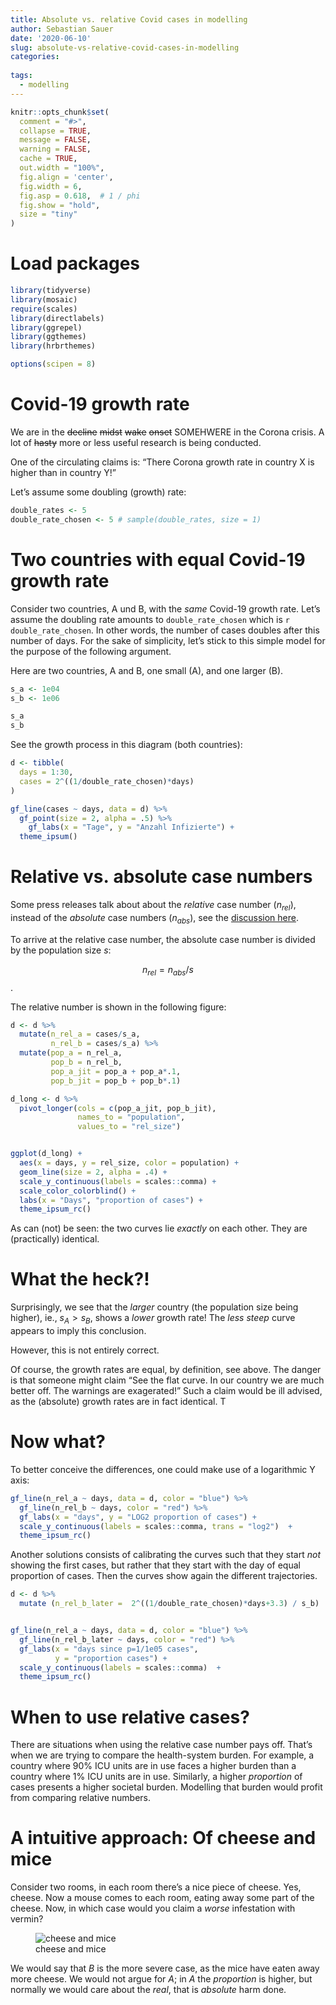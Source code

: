 ```yaml
---
title: Absolute vs. relative Covid cases in modelling
author: Sebastian Sauer
date: '2020-06-10'
slug: absolute-vs-relative-covid-cases-in-modelling
categories:
  
tags:
  - modelling
---
```




```r
knitr::opts_chunk$set(
  comment = "#>",
  collapse = TRUE,
  message = FALSE,
  warning = FALSE,
  cache = TRUE,
  out.width = "100%",
  fig.align = 'center',
  fig.width = 6,
  fig.asp = 0.618,  # 1 / phi
  fig.show = "hold",
  size = "tiny"
)
```



# Load packages

```r

library(tidyverse)
library(mosaic)
require(scales)
library(directlabels)
library(ggrepel)
library(ggthemes)
library(hrbrthemes)

options(scipen = 8)
```




# Covid-19 growth rate

We are in the ~~decline~~ ~~midst~~ ~~wake~~ ~~onset~~ SOMEHWERE in the Corona crisis. A lot of ~~hasty~~ more or less useful research is being conducted.

One of the circulating claims is: "There Corona growth rate in country X is higher than in country Y!"

Let's assume some doubling (growth) rate:

```r
double_rates <- 5
double_rate_chosen <- 5 # sample(double_rates, size = 1)
```



# Two countries with equal Covid-19 growth rate

Consider two countries, A und B, with the *same* Covid-19 growth rate. Let's assume the doubling rate amounts to `double_rate_chosen` which is `r double_rate_chosen`. In other words, the number of cases doubles after this number of days. For the sake of simplicity, let's stick to this simple model for the purpose of the following argument.

Here are two countries, A and B, one small (A), and one larger (B).

```r
s_a <- 1e04
s_b <- 1e06

s_a
s_b
```






See the growth process in this diagram (both countries):


```r
d <- tibble(  
  days = 1:30,
  cases = 2^((1/double_rate_chosen)*days)
)

gf_line(cases ~ days, data = d) %>% 
  gf_point(size = 2, alpha = .5) %>% 
    gf_labs(x = "Tage", y = "Anzahl Infizierte") +
  theme_ipsum()

```


# Relative vs. absolute case numbers

Some press releases talk about about the *relative* case number ($n_{rel}$), instead of the *absolute* case numbers ($n_{abs}$), see the [discussion here](https://twitter.com/CT_Bergstrom/status/1249480343968575488).

To arrive at the relative case number, the absolute case number is divided by the population size $s$: 

$$n_{rel} = n_{abs}/s$$. 



The relative number is shown in the following figure:

```r
d <- d %>%
  mutate(n_rel_a = cases/s_a,
         n_rel_b = cases/s_a) %>% 
  mutate(pop_a = n_rel_a,
         pop_b = n_rel_b,
         pop_a_jit = pop_a + pop_a*.1,
         pop_b_jit = pop_b + pop_b*.1)

d_long <- d %>% 
  pivot_longer(cols = c(pop_a_jit, pop_b_jit),
               names_to = "population",
               values_to = "rel_size")


ggplot(d_long) +
  aes(x = days, y = rel_size, color = population) +
  geom_line(size = 2, alpha = .4) + 
  scale_y_continuous(labels = scales::comma) +
  scale_color_colorblind() +
  labs(x = "Days", "proportion of cases") +
  theme_ipsum_rc()
```

As can (not) be seen: the two curves lie *exactly* on each other. They are (practically) identical.

# What the heck?!

Surprisingly, we see that the *larger* country (the population size being higher), ie., $s_A > s_B$, shows a *lower* growth rate! The *less steep* curve appears to imply this conclusion.

However, this is not entirely correct.

Of course, the growth rates are equal, by definition, see above. The danger is that someone might claim "See the flat curve. In our country we are much better off. The warnings are exagerated!" Such a claim would be ill advised, as the (absolute) growth rates are in fact identical. T


# Now what?


To better conceive the differences, one could make use of a logarithmic Y axis:

```r
gf_line(n_rel_a ~ days, data = d, color = "blue") %>%
  gf_line(n_rel_b ~ days, color = "red") %>% 
  gf_labs(x = "days", y = "LOG2 proportion of cases") + 
  scale_y_continuous(labels = scales::comma, trans = "log2")  +
  theme_ipsum_rc()
```


Another solutions consists of calibrating the curves such that they start *not* showing the first cases, but rather that they start with the day of equal proportion of cases. Then the curves show again the different trajectories.



```r

d <- d %>% 
  mutate (n_rel_b_later =  2^((1/double_rate_chosen)*days+3.3) / s_b)


gf_line(n_rel_a ~ days, data = d, color = "blue") %>%
  gf_line(n_rel_b_later ~ days, color = "red") %>% 
  gf_labs(x = "days since p=1/1e05 cases", 
          y = "proportion cases") + 
  scale_y_continuous(labels = scales::comma)  +
  theme_ipsum_rc()

```




# When to use relative cases?

There are situations when using the relative case number pays off. That's when we are trying to compare the health-system burden. For example, a country where 90% ICU units are in use faces a higher burden than a country where 1% ICU units are in use. Similarly, a higher *proportion* of cases presents a higher societal burden. Modelling that burden would profit from comparing relative numbers.


# A intuitive approach: Of cheese and mice

Consider two rooms, in each room there's a nice piece of cheese. Yes, cheese. Now a mouse comes to each room, eating away some part of the cheese. Now, in which case would you claim a *worse* infestation with vermin?



![cheese and mice](/post/2020-06-10-absolute-vs-relative-covid-cases-in-modelling_files/Cheese2.png)


We would say that *B* is the more severe case, as the mice have eaten away more cheese. We would not argue for *A*; in *A* the *proportion* is higher, but normally we would care about the *real*, that is *absolute*  harm done.




